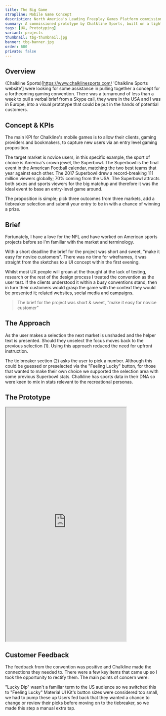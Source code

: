 ```yaml
---
title: The Big Game
strapline: Mobile Game Concept
description: North America's Leading Freeplay Games Platform commissioned a new mobile game concept.
summary: A commissioned prototype by Chalkline Sports, built on a tight turnaround.
tags: [UX, Prototyping]
variant: projects
thumbnail: tbg-thumbnail.jpg
banner: tbg-banner.jpg
order: 600
private: false
---
```


## Overview

(Chalkline Sports)[https://www.chalklinesports.com/ 'Chalkline Sports website'] were looking for some assistance in pulling together a concept for a forthcoming gaming convention. There was a turnaround of less than a week to pull a verbal brief from a Skype call, they were in the USA and I was in Europe, into a visual prototype that could be put in the hands of potential customers.

## Concept & KPIs

The main KPI for Chalkline's mobile games is to allow their clients, gaming providers and bookmakers, to capture new users via an entry level gaming proposition.

The target market is novice users, in this specific example, the sport of choice is America's crown jewel, the Superbowl. The Superbowl is the final event in the American Football calendar, matching the two best teams that year against each other. The 2017 Superbowl drew a record-breaking 111 million viewers globally; 70% coming from the USA. The Superbowl attracts both sexes and sports viewers for the big matchup and therefore it was the ideal event to base an entry-level game around.

The proposition is simple; pick three outcomes from three markets, add a tiebreaker selection and submit your entry to be in with a chance of winning a prize.

## Brief

Fortunately, I have a love for the NFL and have worked on American sports projects before so I'm familiar with the market and terminology.

With a short deadline the brief for the project was short and sweet, "make it easy for novice customers". There was no time for wireframes, it was straight from the sketches to a UI concept within the first evening.

Whilst most UX people will groan at the thought at the lack of testing, research or the rest of the design process I treated the convention as the user test. If the clients understood it within a busy conventions stand, then in turn their customers would grasp the game with the context they would be presented it; related websites, social media and campaigns.

<Blockquote>
  The brief for the project was short &amp; sweet, "make it easy for novice
  customer"
</Blockquote>

<ImageText image="tbg-approach" altText="Snapshots of the prototype">

## The Approach

As the user makes a selection the next market is unshaded and the helper text is presented. Should they unselect the focus moves back to the previous selection (1). Using this approach reduced the need for upfront instruction.

The tie breaker section (2) asks the user to pick a number. Although this could be guessed or preselected via the "Feeling Lucky" button, for those that wanted to make their own choice we supported the selection area with some previous Superbowl stats. Chalkline has sports data in their DNA so were keen to mix in stats relevant to the recreational personas.

</ImageText>

## The Prototype

<iframe
  src="https://marvelapp.com/52479f3?emb=1&iosapp=false&frameless=false"
  height="755"
  width="390"
></iframe>

<ImageText image="tbg-mockup" altText="Screenshot inside a mobile phone">

## Customer Feedback

The feedback from the convention was positive and Chalkline made the connections they needed to. There were a few key items that came up so I took the opportunity to rectify them. The main points of concern were:

"Lucky Dip" wasn't a familiar term to the US audience so we switched this to "Feeling Lucky"
Material UI Kit's button sizes were considered too small, we had to pump these up
Users fed back that they wanted a chance to change or review their picks before moving on to the tiebreaker, so we made this step a manual extra tap.

</ImageText>
